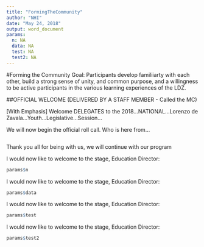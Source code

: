 ```yaml
---
title: "FormingTheCommunity"
author: "NHI"
date: "May 24, 2018"
output: word_document
params: 
  n: NA
  data: NA
  test: NA
  test2: NA
---
```


#Forming the Community
Goal: Participants develop familiiarty with each other, build a strong sense of unity, and common purpose, and a willingness to be active participants in the various learning experiences of the LDZ.

##OFFICIAL WELCOME
(DELIVERED BY A STAFF MEMBER - Called the MC)

[With Emphasis] Welcome DELEGATES to the 2018…NATIONAL…Lorenzo de Zavala…Youth…Legislative…Session…

We will now begin the official roll call. Who is here from…
```r

```

Thank you all for being with us, we will continue with our program

I would now like to welcome to the stage, Education Director: 
```r
params$n
```

I would now like to welcome to the stage, Education Director: 
```r
params$data
```

I would now like to welcome to the stage, Education Director: 
```r
params$test
```

I would now like to welcome to the stage, Education Director: 
```r
params$test2
```